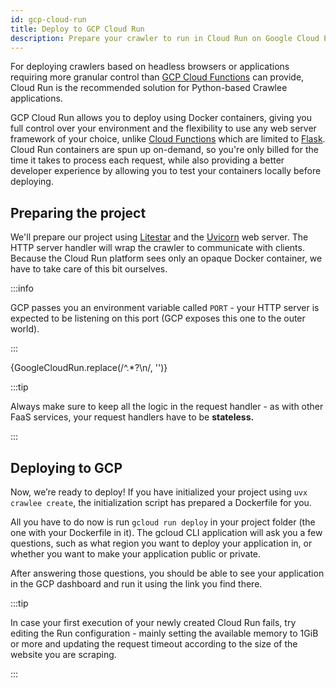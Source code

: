 ```yaml
---
id: gcp-cloud-run
title: Deploy to GCP Cloud Run
description: Prepare your crawler to run in Cloud Run on Google Cloud Platform
---
```





For deploying crawlers based on headless browsers or applications requiring more granular control than [GCP Cloud Functions](./gcp-functions) can provide, Cloud Run is the recommended solution for Python-based Crawlee applications.

GCP Cloud Run allows you to deploy using Docker containers, giving you full control over your environment and the flexibility to use any web server framework of your choice, unlike [Cloud Functions](./gcp-functions) which are limited to [Flask](https://flask.palletsprojects.com/en/stable/). Cloud Run containers are spun up on-demand, so you're only billed for the time it takes to process each request, while also providing a better developer experience by allowing you to test your containers locally before deploying.

## Preparing the project

We'll prepare our project using [Litestar](https://litestar.dev/) and the [Uvicorn](https://www.uvicorn.org/) web server. The HTTP server handler will wrap the crawler to communicate with clients. Because the Cloud Run platform sees only an opaque Docker container, we have to take care of this bit ourselves.

:::info

GCP passes you an environment variable called `PORT` - your HTTP server is expected to be listening on this port (GCP exposes this one to the outer world).

:::

<CodeBlock className="language-python">
    {GoogleCloudRun.replace(/^.*?\n/, '')}
</CodeBlock>


:::tip

Always make sure to keep all the logic in the request handler - as with other FaaS services, your request handlers have to be **stateless.**

:::

## Deploying to GCP

Now, we’re ready to deploy! If you have initialized your project using `uvx crawlee create`, the initialization script has prepared a Dockerfile for you.

All you have to do now is run `gcloud run deploy` in your project folder (the one with your Dockerfile in it). The gcloud CLI application will ask you a few questions, such as what region you want to deploy your application in, or whether you want to make your application public or private.

After answering those questions, you should be able to see your application in the GCP dashboard and run it using the link you find there.

:::tip

In case your first execution of your newly created Cloud Run fails, try editing the Run configuration - mainly setting the available memory to 1GiB or more and updating the request timeout according to the size of the website you are scraping.

:::
